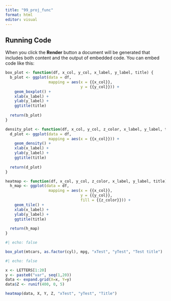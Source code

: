 ```yaml
---
title: "99_proj_func"
format: html
editor: visual
---
```


## Running Code

When you click the **Render** button a document will be generated that includes both content and the output of embedded code. You can embed code like this:

```r
box_plot <- function(df, x_col, y_col, x_label, y_label, title) {
  b_plot <- ggplot(data = df,
                   mapping = aes(x = {{x_col}},
                                 y = {{y_col}})) + 
    geom_boxplot() +
    xlab(x_label) + 
    ylab(y_label) +
    ggtitle(title)
  
  return(b_plot)
}
```

```r
density_plot <- function(df, x_col, y_col, z_color, x_label, y_label, title) {
  d_plot <- ggplot(data = df,
                   mapping = aes(x = {{x_col}})) + 
    geom_density() +
    xlab(x_label) + 
    ylab(y_label) +
    ggtitle(title)
  
  return(d_plot)
}
```

```r
heatmap <- function(df, x_col, y_col, z_color, x_label, y_label, title) {
  h_map <- ggplot(data = df,
                   mapping = aes(x = {{x_col}},
                                 y = {{y_col}},
                                 fill = {{z_color}})) + 
    geom_tile() +
    xlab(x_label) + 
    ylab(y_label) +
    ggtitle(title)
  
  return(h_map)
}
```

```r
#| echo: false

box_plot(mtcars, as.factor(cyl), mpg, "xTest", "yTest", "Test title")
```

```r
#| echo: false

x <- LETTERS[1:20]
y <- paste0("var", seq(1,20))
data <- expand.grid(X=x, Y=y)
data$Z <- runif(400, 0, 5)

heatmap(data, X, Y, Z, "xTest", "yTest", "Title")

```


